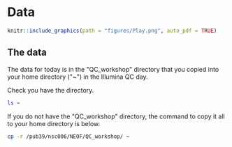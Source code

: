 # Data {#data}
```r
knitr::include_graphics(path = "figures/Play.png", auto_pdf = TRUE)
``` 

## The data

The data for today is in the \"QC_workshop\" directory that you copied into your home directory (\"~\") in the Illumina QC day.

Check you have the directory.

```bash
ls ~
```

If you do not have the \"QC_workshop\" directory, the command to copy it all to your home directory is below.

```bash
cp -r /pub39/nsc006/NEOF/QC_workshop/ ~
```